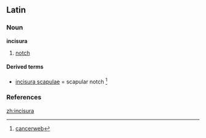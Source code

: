 ==Latin==

===Noun===
'''incisura'''

# [[notch]]

====Derived terms====
*[[incisura scapulae]] = scapular notch <ref> [http://cancerweb.ncl.ac.uk/cgi-bin/omd?incisura+scapulae cancerweb]</ref>

===References===
<references/>

[[zh:incisura]]